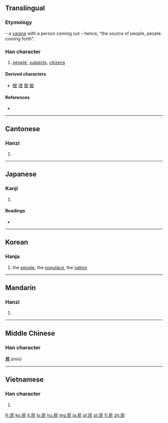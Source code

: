 {{also|艮|良}}
==Translingual==
{{stroke order}}

===Etymology===
{{liushu|p}} – a [[vagina]] with a person coming out – hence, “the source of people, people coming forth”.

===Han character===
{{Han char|rn=83|rad=氏|as=01|sn=5|four=7774<sub>7</sub>|canj=口女心 (RVP)}}

# [[people]], [[subjects]], [[citizens]]

====Derived characters====
{{rfc-header|Derived characters|lang=mul}}
* [[眠]] [[氓]] [[罠]] [[囻]]

====References====
* {{Han ref|kx=0598.010|dkj=17028|dj=0988.320|hdz=32131.010|uh=6C11|ud=27665|bh=A5C1|bd=42433}}

----

==Cantonese==

===Hanzi===
{{yue-hanzi|jyut=|y=man4}}

# {{defn|Cantonese|sort=氏01}}

----

==Japanese==

===Kanji===
{{ja-kanji|grade=4|rs=氏01}}

# {{defn|Japanese|sort=氏01}}

====Readings====
* {{ja-readings|on=[[みん]] (min)|kun=[[たみ]] (tami)}}

----

==Korean==

===Hanja===
{{ko-hanja|hangeul=민|rv=min|mr=min|y=min|eumhun=백성|ehrv=baekseong|ehmr=paeksŏng|ehy=paykseng}}

# the [[people]], the [[populace]], the [[nation]]

----

==Mandarin==

===Hanzi===
{{cmn-hanzi|pin=[[mín]] ([[min2]]), [[méng]] ([[meng2]])|wg=meng<sup>2</sup>, min<sup>2</sup>}}

# {{defn|Mandarin|sort=氏01}}

----

==Middle Chinese==
===Han character===
'''民''' (min)

----

==Vietnamese==

===Han character===
{{vi-hantu|[[dân]], [[rân]]|rs=氏01}}

# {{defn|Vietnamese|sort=氏01}}

[[fr:民]]
[[ko:民]]
[[it:民]]
[[lo:民]]
[[hu:民]]
[[mg:民]]
[[ja:民]]
[[pl:民]]
[[pt:民]]
[[fi:民]]
[[zh:民]]